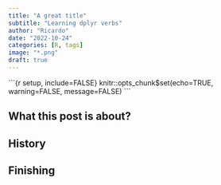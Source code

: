```yaml
---
title: "A great title"
subtitle: "Learning dplyr verbs"
author: "Ricardo"
date: "2022-10-24"
categories: [R, tags]
image: "*.png"
draft: true
---
```


\`\`\`{r setup, include=FALSE}
knitr::opts_chunk\$set(echo=TRUE, warning=FALSE, message=FALSE)
\`\`\`

## What this post is about?



## History



## Finishing
